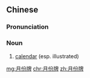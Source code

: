 ==Chinese==
{{zh-forms|type=21}}

===Pronunciation===
{{zh-pron
|m=yuèfènpái
|c=jyut6 fan6 paai4
|cat=n
}}

===Noun===
{{zh-noun}}

# [[calendar]] (esp. illustrated)

[[mg:月份牌]]
[[chr:月份牌]]
[[zh:月份牌]]